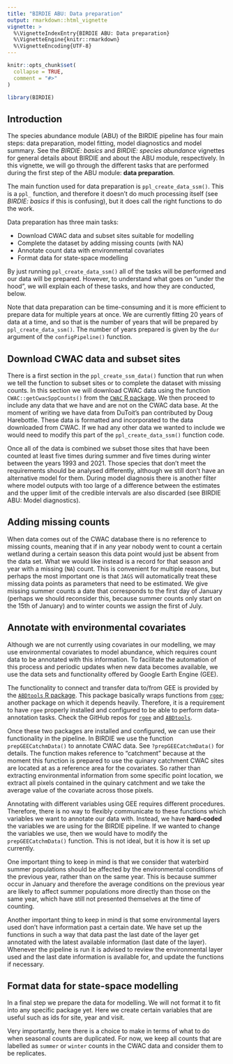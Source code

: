 ```yaml
---
title: "BIRDIE ABU: Data preparation"
output: rmarkdown::html_vignette
vignette: >
  %\VignetteIndexEntry{BIRDIE ABU: Data preparation}
  %\VignetteEngine{knitr::rmarkdown}
  %\VignetteEncoding{UTF-8}
---
```


```r
knitr::opts_chunk$set(
  collapse = TRUE,
  comment = "#>"
)
```

```r
library(BIRDIE)
```

## Introduction

The species abundance module (ABU) of the BIRDIE pipeline has four main steps:
data preparation, model fitting, model diagnostics and model summary. See the 
*BIRDIE: basics* and *BIRDIE: species abundance* vignettes for general details
about BIRDIE and about the ABU module, respectively. In this vignette, we will go through
the different tasks that are performed during the first step of the ABU module: **data preparation**.

The main function used for data preparation is `ppl_create_data_ssm()`. This is a
`ppl_` function, and therefore it doesn't do much processing itself (see *BIRDIE: basics* if
this is confusing), but it does call the right functions to do the work.

Data preparation has three main tasks: 

- Download CWAC data and subset sites suitable for modelling
- Complete the dataset by adding missing counts (with NA)
- Annotate count data with environmental covariates
- Format data for state-space modelling

By just running `ppl_create_data_ssm()` all of the tasks will be performed and our
data will be prepared. However, to understand what goes on "under the hood", we will
explain each of these tasks, and how they are conducted, below.

Note that data preparation can be time-consuming and it is more efficient to prepare
data for multiple years at once. We are currently fitting 20 years of data at a time,
and so that is the number of years that will be prepared by `ppl_create_data_ssm()`. The number of 
years prepared is given by the `dur` argument of the `configPipeline()` function.


## Download CWAC data and subset sites

There is a first section in the `ppl_create_ssm_data()` function that run when we tell
the function to subset sites or to complete the dataset with missing counts. In this
section we will download CWAC data using the function `CWAC::getCwacSppCounts()` from 
the [`CWAC` R package](https://github.com/AfricaBirdData/CWAC). We then proceed to
include any data that we have and are not on the CWAC data base. At the moment of
writing we have data from DuToit's pan contributed by Doug Harebottle. These data
is formatted and incorporated to the data downloaded from CWAC. If we had any other
data we wanted to include we would need to modify this part of the `ppl_create_data_ssm()`
function code.

Once all of the data is combined we subset those sites that have been counted at least
five times during summer and five times during winter between the years 1993 and 2021.
Those species that don't meet the requirements should be analysed differently, although
we still don't have an alternative model for them. During model diagnosis there is
another filter where model outputs with too large of a difference between the estimates
and the upper limit of the credible intervals are also discarded (see BIRDIE ABU: Model diagnostics).

## Adding missing counts

When data comes out of the CWAC database there is no reference to missing counts, meaning
that if in any year nobody went to count a certain wetland during a certain season this data point
would just be absent from the data set. What we would like instead is a record for that season
and year with a missing (`NA`) count. This is convenient for multiple reasons, but perhaps
the most important one is that `JAGS` will automatically treat these missing data points
as parameters that need to be estimated. We give missing summer counts a date that 
corresponds to the first day of January (perhaps we should reconsider this, because
summer counts only start on the 15th of January) and to winter counts we assign the first
of July.

## Annotate with environmental covariates

Although we are not currently using covariates in our modelling, we may use environmental
covariates to model abundance, which requires count data to be annotated with this information. To 
facilitate the automation of this process and periodic updates when new data becomes
available, we use the data sets and functionality offered by Google Earth Engine (GEE).

The functionality to connect and transfer data to/from GEE is provided by the [`ABDtools` R package](https://github.com/AfricaBirdData/ABDtools).
This package basically wraps functions from [`rgee`](https://github.com/r-spatial/rgee); another package on which
it depends heavily. Therefore, it is a requirement to have `rgee` properly installed and configured
to be able to perform data-annotation tasks. Check the GitHub repos for [`rgee`](https://github.com/r-spatial/rgee)
and [`ABDtools`](https://github.com/AfricaBirdData/ABDtools).

Once these two packages are installed and configured, we can use their functionality in the pipeline.
In BIRDIE we use the function `prepGEECatchmData()` to annotate CWAC data. See `?prepGEECatchmData()` for details.
The function makes reference to "catchment" because at the moment this function is
prepared to use the quinary catchment CWAC sites are located at as a reference area for the covariates.
So rather than extracting environmental information from some specific point location, we extract
all pixels contained in the quinary catchment and we take the average value of the 
covariate across those pixels.

Annotating with different variables using GEE requires different procedures. Therefore,
there is no way to flexibly communicate to these functions which variables we want to
annotate our data with. Instead, we have **hard-coded** the variables we are using for the
BIRDIE pipeline. If we wanted to change the variables we use, then we would have to
modify the `prepGEECatchmData()` function. This is not ideal,
but it is how it is set up currently.

One important thing to keep in mind is that we consider that waterbird summer populations
should be affected by the environmental conditions of the previous year, rather than 
on the same year. This is because summer occur in January and therefore the average
conditions on the previous year are likely to affect summer populations more directly
than those on the same year, which have still not presented themselves at the time of
counting.

Another important thing to keep in mind is that some environmental layers used don't have
information past a certain date. We have set up the functions in such a way that data past
the last date of the layer get annotated with the latest available information (last date of the layer).
Whenever the pipeline is run it is advised to review the environmental layer used and 
the last date information is available for, and update the functions if necessary.

## Format data for state-space modelling

In a final step we prepare the data for modelling. We will not format it to fit into
any specific package yet. Here we create certain variables that are useful such
as ids for site, year and visit.

Very importantly, here there is a choice to make in terms of what to do when seasonal
counts are duplicated. For now, we keep all counts that are labelled as `summer` or 
`winter` counts in the CWAC data and consider them to be replicates.
